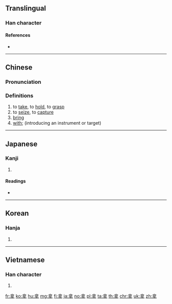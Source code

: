 {{also|拏}}
==Translingual==

===Han character===
{{Han char|rn=64|rad=手|as=06|sn=10|four=80502|canj=ORQ|ids=⿱合手}}

====References====
* {{Han ref|kx=0429.010|dkj=12015|dj=0777.190|hdz=31864.030|uh=62FF|ud=25343|bh=AEB3|bd=44723}}

----

==Chinese==
{{zh-forms}}

===Pronunciation===
{{zh-pron
|m=ná
|c=naa4
|h=pfs=nâ
|mn=ná
|w=3na
|ma=y
|cat=v,prep
}}

===Definitions===
{{zh-hanzi}}

# to [[take]], to [[hold]], to [[grasp]]
# to [[seize]], to [[capture]]
# [[bring]]
# [[with]]; (introducing an instrument or target)
#: {{zh-x|拿 事實 證明|prove with facts|link=y}}
#: {{zh-x|拿 我 開玩笑|make fun of me|link=y}}

{{zh-cat|Beginning}}

----

==Japanese==

===Kanji===
{{ja-kanji|grade=|rs=手06}}

# {{defn|lang=ja|sort=手06}}

====Readings====
* {{ja-readings|on=[[だ]] (da), [[な]] (na)|kun=[[ひく]] (hiku)}}

----

==Korean==

===Hanja===
{{ko-hanja|hangeul=나|eumhun=|mr=na|y=na}}

# {{defn|lang=ko|sort=手06}}

----

==Vietnamese==

===Han character===
{{vi-hantu|[[nã]], [[nạ]], [[nả]], [[nà]]|rs=手06}}

# {{defn|lang=vi|sort=手06}}

[[fr:拿]]
[[ko:拿]]
[[hu:拿]]
[[mg:拿]]
[[fj:拿]]
[[ja:拿]]
[[no:拿]]
[[pl:拿]]
[[ta:拿]]
[[th:拿]]
[[chr:拿]]
[[uk:拿]]
[[zh:拿]]